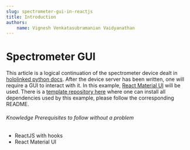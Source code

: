 ```yaml
---
slug: spectrometer-gui-in-reactjs
title: Introduction
authors:
    name: Vignesh Venkatasubramanian Vaidyanathan
---
```



# Spectrometer GUI

This article is a logical continuation of the spectrometer device dealt in [hololinked python docs](https://hololinked.readthedocs.io/examples/server/spectrometer/index.html).
After the device server has been written, one will require a GUI to interact with it. In this example, [React Material UI](https://mui.com/) will be used. 
There is a [template repository here](https://github.com/VigneshVSV/hololinked-gui-examples-template) 
where one can install all dependencies used by this example, please follow the corresponding README. 

###### Knowledge Prerequisites to follow without a problem
- ReactJS with hooks  
- React Material UI
